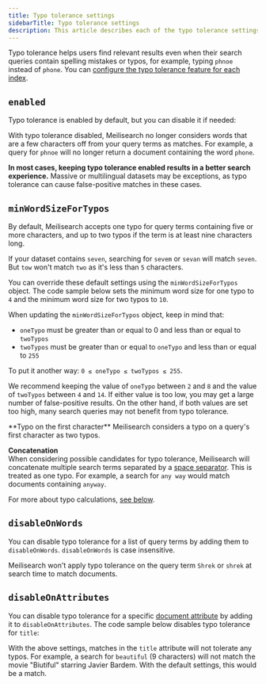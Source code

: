```yaml
---
title: Typo tolerance settings
sidebarTitle: Typo tolerance settings
description: This article describes each of the typo tolerance settings.
---
```



Typo tolerance helps users find relevant results even when their search queries contain spelling mistakes or typos, for example, typing `phnoe` instead of `phone`. You can [configure the typo tolerance feature for each index](/reference/api/settings#update-typo-tolerance-settings).

## `enabled`

Typo tolerance is enabled by default, but you can disable it if needed:

<CodeSamplesTypoToleranceGuide1 />

With typo tolerance disabled, Meilisearch no longer considers words that are a few characters off from your query terms as matches. For example, a query for `phnoe` will no longer return a document containing the word `phone`.

**In most cases, keeping typo tolerance enabled results in a better search experience.** Massive or multilingual datasets may be exceptions, as typo tolerance can cause false-positive matches in these cases.

## `minWordSizeForTypos`

By default, Meilisearch accepts one typo for query terms containing five or more characters, and up to two typos if the term is at least nine characters long.

If your dataset contains `seven`, searching for `sevem` or `sevan` will match `seven`. But `tow` won't match `two` as it's less than `5` characters.

You can override these default settings using the `minWordSizeForTypos` object. The code sample below sets the minimum word size for one typo to `4` and the minimum word size for two typos to `10`.

<CodeSamplesTypoToleranceGuide4 />

When updating the `minWordSizeForTypos` object, keep in mind that:

- `oneTypo` must be greater than or equal to 0 and less than or equal to `twoTypos`
- `twoTypos` must be greater than or equal to `oneTypo` and less than or equal to `255`

To put it another way: `0 ≤ oneTypo ≤ twoTypos ≤ 255`.

We recommend keeping the value of `oneTypo` between `2` and `8` and the value of `twoTypos` between `4` and `14`. If either value is too low, you may get a large number of false-positive results. On the other hand, if both values are set too high, many search queries may not benefit from typo tolerance.

<Tip>
**Typo on the first character**  
Meilisearch considers a typo on a query's first character as two typos.

**Concatenation**  
When considering possible candidates for typo tolerance, Meilisearch will concatenate multiple search terms separated by a [space separator](/learn/engine/datatypes#string). This is treated as one typo. For example, a search for `any way` would match documents containing `anyway`.

For more about typo calculations, [see below](/learn/relevancy/typo_tolerance_calculations).
</Tip>

## `disableOnWords`

You can disable typo tolerance for a list of query terms by adding them to `disableOnWords`. `disableOnWords` is case insensitive.

<CodeSamplesTypoToleranceGuide3 />

Meilisearch won't apply typo tolerance on the query term `Shrek` or `shrek` at search time to match documents.

## `disableOnAttributes`

You can disable typo tolerance for a specific [document attribute](/learn/getting_started/documents) by adding it to `disableOnAttributes`. The code sample below disables typo tolerance for `title`:

<CodeSamplesTypoToleranceGuide2 />

With the above settings, matches in the `title` attribute will not tolerate any typos. For example, a search for `beautiful` (9 characters) will not match the movie "Biutiful" starring Javier Bardem. With the default settings, this would be a match.
